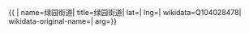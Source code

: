 {{ {{{1|PRC admin/showdata}}}|
name=绿园街道|
title=绿园街道|
lat=|
lng=|
wikidata=Q104028478|
wikidata-original-name=|
arg={{{arg|}}}}}